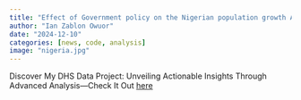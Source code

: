 ```yaml
---
title: "Effect of Government policy on the Nigerian population growth Analysis Using R"
author: "Ian Zablon Owuor"
date: "2024-12-10"
categories: [news, code, analysis]
image: "nigeria.jpg"
---
```


Discover My DHS Data Project: Unveiling Actionable Insights Through Advanced Analysis—Check It Out [here](https://media.licdn.com/dms/document/media/v2/D4D2DAQGfoaBWoKao8A/profile-treasury-document-pdf-analyzed/profile-treasury-document-pdf-analyzed/0/1697569944432?e=1750896000&v=beta&t=xSpsXUJ_SXiINmSDGhYu8bS5g7Ct3_YVBmTMNxrPvpM){target="_blank"}
